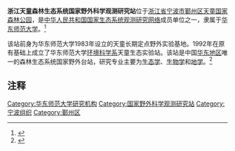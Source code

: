 '''浙江天童森林生态系统国家野外科学观测研究站'''位于[[浙江省|浙江省]][[宁波市|宁波市]][[鄞州区|鄞州区]][[天童国家森林公园|天童国家森林公园]]，是[[中华人民共和国|中华人民共和国]][[国家生态系统观测研究网络|国家生态系统观测研究网络]]成员单位之一，隶属于[[华东师范大学|华东师范大学]]。<ref>{{Cite web |url=http://www.cnern.org/indexStation.action?article_class_id=2&class_id=ttfroot&name=2106 |title=国家生态系统观测研究网络 |access-date=2016-01-19 |archive-date=2017-03-05 |archive-url=https://web.archive.org/web/20170305001042/http://www.cnern.org/indexStation.action?article_class_id=2&class_id=ttfroot&name=2106 |dead-url=no }}</ref>

该站前身为华东师范大学1983年设立的天童长期定点野外实验基地。1992年在原有基础上成立了华东师范大学[[华东师范大学地球科学学部|环境科学系]]天童生态实验站。该站是中国[[华东地区|华东地区]]唯一的森林生态系统国家野外台站，研究专业主要为[[生态学|生态学]]、[[生物学|生物学]]和[[地学|地学]]。<ref>{{Cite web |url=http://tiantong.ecnu.edu.cn/CN/content.aspx?info_lb=36&flag=1 |title=发展历程 |access-date=2016-01-19 |archive-url=https://web.archive.org/web/20170305002645/http://tiantong.ecnu.edu.cn/CN/content.aspx?info_lb=36&flag=1 |archive-date=2017-03-05 |dead-url=yes }}</ref>

==注释==
{{Reflist|2}}

{{华东师范大学}}

[[Category:华东师范大学研究机构|Category:华东师范大学研究机构]]
[[Category:国家野外科学观测研究站|Category:国家野外科学观测研究站]]
[[Category:宁波组织|Category:宁波组织]]
[[Category:鄞州区|Category:鄞州区]]